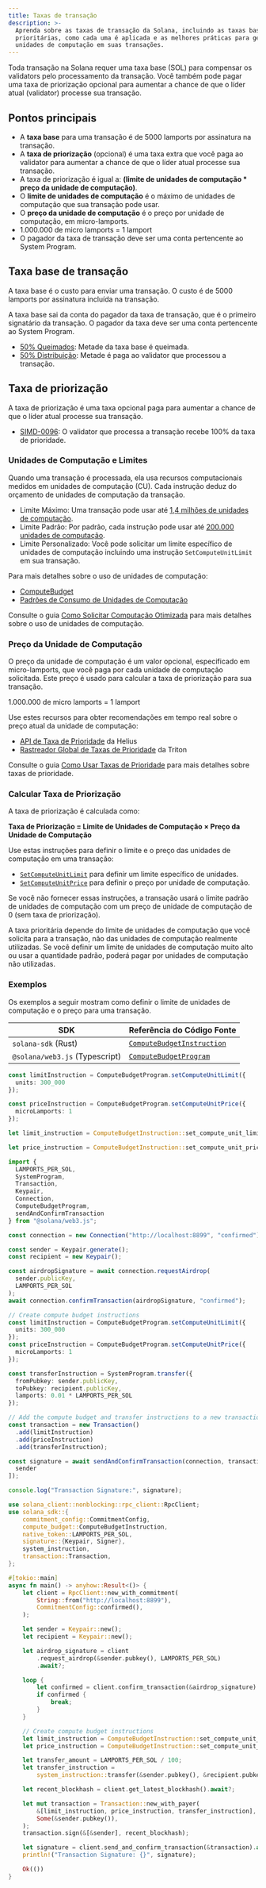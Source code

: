 ```yaml
---
title: Taxas de transação
description: >-
  Aprenda sobre as taxas de transação da Solana, incluindo as taxas base e
  prioritárias, como cada uma é aplicada e as melhores práticas para gerenciar
  unidades de computação em suas transações.
---
```


Toda transação na Solana requer uma taxa base (SOL) para compensar os validators
pelo processamento da transação. Você também pode pagar uma taxa de priorização
opcional para aumentar a chance de que o líder atual (validator) processe sua
transação.

## Pontos principais

- A **taxa base** para uma transação é de 5000 lamports por assinatura na
  transação.
- A **taxa de priorização** (opcional) é uma taxa extra que você paga ao
  validator para aumentar a chance de que o líder atual processe sua transação.
- A taxa de priorização é igual a: **(limite de unidades de computação \* preço
  da unidade de computação)**.
- O **limite de unidades de computação** é o máximo de unidades de computação
  que sua transação pode usar.
- O **preço da unidade de computação** é o preço por unidade de computação, em
  micro-lamports.
- 1.000.000 de micro lamports = 1 lamport
- O pagador da taxa de transação deve ser uma conta pertencente ao System
  Program.

## Taxa base de transação

A taxa base é o custo para enviar uma transação. O custo é de 5000 lamports por
assinatura incluída na transação.

A taxa base sai da conta do pagador da taxa de transação, que é o primeiro
signatário da transação. O pagador da taxa deve ser uma conta pertencente ao
System Program.

- [50% Queimados](https://github.com/anza-xyz/agave/blob/v2.1.13/sdk/fee-calculator/src/lib.rs#L70):
  Metade da taxa base é queimada.
- [50% Distribuição](https://github.com/anza-xyz/agave/blob/e621336acad4f5d6e5b860eaa1b074b01c99253c/runtime/src/bank/fee_distribution.rs#L58-L62):
  Metade é paga ao validator que processou a transação.

## Taxa de priorização

A taxa de priorização é uma taxa opcional paga para aumentar a chance de que o
líder atual processe sua transação.

- [SIMD-0096](https://github.com/solana-foundation/solana-improvement-documents/blob/main/proposals/0096-reward-collected-priority-fee-in-entirety.md):
  O validator que processa a transação recebe 100% da taxa de prioridade.

### Unidades de Computação e Limites

Quando uma transação é processada, ela usa recursos computacionais medidos em
unidades de computação (CU). Cada instrução deduz do orçamento de unidades de
computação da transação.

- Limite Máximo: Uma transação pode usar até
  [1,4 milhões de unidades de computação](https://github.com/anza-xyz/agave/blob/v2.1.13/compute-budget/src/compute_budget_limits.rs#L14).
- Limite Padrão: Por padrão, cada instrução pode usar até
  [200.000 unidades de computação](https://github.com/anza-xyz/agave/blob/v2.1.13/compute-budget/src/compute_budget_limits.rs#L10).
- Limite Personalizado: Você pode solicitar um limite específico de unidades de
  computação incluindo uma instrução `SetComputeUnitLimit` em sua transação.

Para mais detalhes sobre o uso de unidades de computação:

- [ComputeBudget](https://github.com/anza-xyz/agave/blob/v2.1.13/compute-budget/src/compute_budget.rs#L22-L130)
- [Padrões de Consumo de Unidades de Computação](https://github.com/anza-xyz/agave/blob/v2.1.13/compute-budget/src/compute_budget.rs#L149-L197)

Consulte o guia
[Como Solicitar Computação Otimizada](/developers/guides/advanced/how-to-request-optimal-compute)
para mais detalhes sobre o uso de unidades de computação.

### Preço da Unidade de Computação

O preço da unidade de computação é um valor opcional, especificado em
micro-lamports, que você paga por cada unidade de computação solicitada. Este
preço é usado para calcular a taxa de priorização para sua transação.

<Callout>1.000.000 de micro lamports = 1 lamport</Callout>

Use estes recursos para obter recomendações em tempo real sobre o preço atual da
unidade de computação:

- [API de Taxa de Prioridade](https://docs.helius.dev/solana-apis/priority-fee-api)
  da Helius
- [Rastreador Global de Taxas de Prioridade](https://triton.one/solana-prioritization-fees/)
  da Triton

Consulte o guia
[Como Usar Taxas de Prioridade](/developers/guides/advanced/how-to-use-priority-fees)
para mais detalhes sobre taxas de prioridade.

### Calcular Taxa de Priorização

A taxa de priorização é calculada como:

**Taxa de Priorização = Limite de Unidades de Computação × Preço da Unidade de
Computação**

Use estas instruções para definir o limite e o preço das unidades de computação
em uma transação:

- [`SetComputeUnitLimit`](https://github.com/anza-xyz/agave/blob/v2.1.13/sdk/src/compute_budget.rs#L42-L44)
  para definir um limite específico de unidades.
- [`SetComputeUnitPrice`](https://github.com/anza-xyz/agave/blob/v2.1.13/sdk/src/compute_budget.rs#L48-L50)
  para definir o preço por unidade de computação.

<Callout>

Se você não fornecer essas instruções, a transação usará o limite padrão de
unidades de computação com um preço de unidade de computação de 0 (sem taxa de
priorização).

A taxa prioritária depende do limite de unidades de computação que você solicita
para a transação, não das unidades de computação realmente utilizadas. Se você
definir um limite de unidades de computação muito alto ou usar a quantidade
padrão, poderá pagar por unidades de computação não utilizadas.

</Callout>

### Exemplos

Os exemplos a seguir mostram como definir o limite de unidades de computação e o
preço para uma transação.

| SDK                            | Referência do Código Fonte                                                                                                     |
| ------------------------------ | ------------------------------------------------------------------------------------------------------------------------------ |
| `solana-sdk` (Rust)            | [`ComputeBudgetInstruction`](https://github.com/anza-xyz/agave/blob/v2.1.13/sdk/src/compute_budget.rs#L17-L31)                 |
| `@solana/web3.js` (Typescript) | [`ComputeBudgetProgram`](https://github.com/solana-foundation/solana-web3.js/blob/v1.98.0/src/programs/compute-budget.ts#L218) |

<CodeTabs storage="compute-budget">

```ts !! title="Typescript"
const limitInstruction = ComputeBudgetProgram.setComputeUnitLimit({
  units: 300_000
});

const priceInstruction = ComputeBudgetProgram.setComputeUnitPrice({
  microLamports: 1
});
```

```rust !! title="Rust"
let limit_instruction = ComputeBudgetInstruction::set_compute_unit_limit(300_000);

let price_instruction = ComputeBudgetInstruction::set_compute_unit_price(1);
```

</CodeTabs>

<CodeTabs storage="compute-budget" flags="r">

```ts !! title="Typescript"
import {
  LAMPORTS_PER_SOL,
  SystemProgram,
  Transaction,
  Keypair,
  Connection,
  ComputeBudgetProgram,
  sendAndConfirmTransaction
} from "@solana/web3.js";

const connection = new Connection("http://localhost:8899", "confirmed");

const sender = Keypair.generate();
const recipient = new Keypair();

const airdropSignature = await connection.requestAirdrop(
  sender.publicKey,
  LAMPORTS_PER_SOL
);
await connection.confirmTransaction(airdropSignature, "confirmed");

// Create compute budget instructions
const limitInstruction = ComputeBudgetProgram.setComputeUnitLimit({
  units: 300_000
});
const priceInstruction = ComputeBudgetProgram.setComputeUnitPrice({
  microLamports: 1
});

const transferInstruction = SystemProgram.transfer({
  fromPubkey: sender.publicKey,
  toPubkey: recipient.publicKey,
  lamports: 0.01 * LAMPORTS_PER_SOL
});

// Add the compute budget and transfer instructions to a new transaction
const transaction = new Transaction()
  .add(limitInstruction)
  .add(priceInstruction)
  .add(transferInstruction);

const signature = await sendAndConfirmTransaction(connection, transaction, [
  sender
]);

console.log("Transaction Signature:", signature);
```

```rust !! title="Rust"
use solana_client::nonblocking::rpc_client::RpcClient;
use solana_sdk::{
    commitment_config::CommitmentConfig,
    compute_budget::ComputeBudgetInstruction,
    native_token::LAMPORTS_PER_SOL,
    signature::{Keypair, Signer},
    system_instruction,
    transaction::Transaction,
};

#[tokio::main]
async fn main() -> anyhow::Result<()> {
    let client = RpcClient::new_with_commitment(
        String::from("http://localhost:8899"),
        CommitmentConfig::confirmed(),
    );

    let sender = Keypair::new();
    let recipient = Keypair::new();

    let airdrop_signature = client
        .request_airdrop(&sender.pubkey(), LAMPORTS_PER_SOL)
        .await?;

    loop {
        let confirmed = client.confirm_transaction(&airdrop_signature).await?;
        if confirmed {
            break;
        }
    }

    // Create compute budget instructions
    let limit_instruction = ComputeBudgetInstruction::set_compute_unit_limit(300_000);
    let price_instruction = ComputeBudgetInstruction::set_compute_unit_price(1);

    let transfer_amount = LAMPORTS_PER_SOL / 100;
    let transfer_instruction =
        system_instruction::transfer(&sender.pubkey(), &recipient.pubkey(), transfer_amount);

    let recent_blockhash = client.get_latest_blockhash().await?;

    let mut transaction = Transaction::new_with_payer(
        &[limit_instruction, price_instruction, transfer_instruction],
        Some(&sender.pubkey()),
    );
    transaction.sign(&[&sender], recent_blockhash);

    let signature = client.send_and_confirm_transaction(&transaction).await?;
    println!("Transaction Signature: {}", signature);

    Ok(())
}
```

</CodeTabs>

